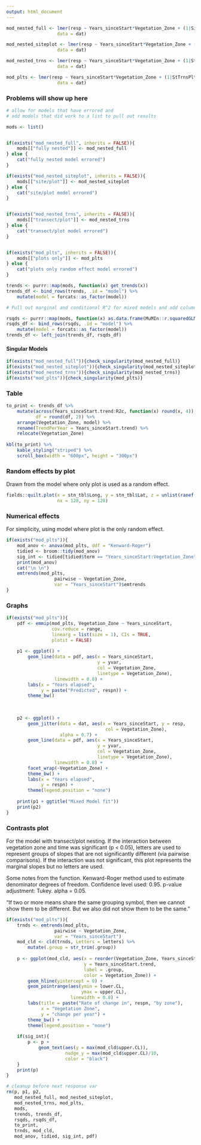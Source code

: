 ```yaml
---
output: html_document
---
```



```r
mod_nested_full <- lmer(resp ~ Years_sinceStart*Vegetation_Zone + (1|SiteID/TransectID/PlotID),
                   data = dat)

mod_nested_siteplot <- lmer(resp ~ Years_sinceStart*Vegetation_Zone + (1|SiteID/StTrnsPlt),
                   data = dat)

mod_nested_trns <- lmer(resp ~ Years_sinceStart*Vegetation_Zone + (1|StTrns/PlotID),
                   data = dat)

mod_plts <- lmer(resp ~ Years_sinceStart*Vegetation_Zone + (1|StTrnsPlt),
                   data = dat)
```


### Problems will show up here  

 

```r
# allow for models that have errored and 
# add models that did work to a list to pull out results

mods <- list()


if(exists("mod_nested_full", inherits = FALSE)){
    mods[["fully nested"]] <- mod_nested_full
} else {
    cat("fully nested model errored")
}

if(exists("mod_nested_siteplot", inherits = FALSE)){
    mods[["site/plot"]] <- mod_nested_siteplot
} else {
    cat("site/plot model errored")
}


if(exists("mod_nested_trns", inherits = FALSE)){
    mods[["transect/plot"]] <- mod_nested_trns
} else {
    cat("transect/plot model errored")
}


if(exists("mod_plts", inherits = FALSE)){
    mods[["plots only"]] <- mod_plts
} else {
    cat("plots only random effect model errored")
}
```


```r
trends <- purrr::map(mods, function(x) get_trends(x))
trends_df <- bind_rows(trends, .id = "model") %>% 
    mutate(model = forcats::as_factor(model))
```



```r
# Pull out marginal and conditional R^2 for mixed models and add columns to df  

rsqds <- purrr::map(mods, function(x) as.data.frame(MuMIn::r.squaredGLMM(x)))
rsqds_df <- bind_rows(rsqds, .id = "model") %>% 
    mutate(model = forcats::as_factor(model))
trends_df <- left_join(trends_df, rsqds_df)
```



#### Singular Models  

```r
if(exists("mod_nested_full")){check_singularity(mod_nested_full)}
if(exists("mod_nested_siteplot")){check_singularity(mod_nested_siteplot)}
if(exists("mod_nested_trns")){check_singularity(mod_nested_trns)}
if(exists("mod_plts")){check_singularity(mod_plts)}
```

### Table  


```r
to_print <- trends_df %>% 
    mutate(across(Years_sinceStart.trend:R2c, function(x) round(x, 4)),
           df = round(df, 2)) %>% 
    arrange(Vegetation_Zone, model) %>% 
    rename(TrendPerYear = Years_sinceStart.trend) %>% 
    relocate(Vegetation_Zone)
    
kbl(to_print) %>% 
    kable_styling("striped") %>%
    scroll_box(width = "600px", height = "300px") 
```

### Random effects by plot  

Drawn from the model where only plot is used as a random effect.  

```r
fields::quilt.plot(x = stn_tbl$Long, y = stn_tbl$Lat, z = unlist(ranef(mod_plts)$StTrnsPlt),
                   nx = 128, ny = 128)
```


### Numerical effects  

For simplicity, using model where plot is the only random effect.

```r
if(exists("mod_plts")){
    mod_anov <- anova(mod_plts, ddf = "Kenward-Roger")
    tidied <- broom::tidy(mod_anov)
    sig_int <- tidied[tidied$term == "Years_sinceStart:Vegetation_Zone", "p.value"] < 0.05
    print(mod_anov)
    cat("\n \n")
    emtrends(mod_plts, 
                  pairwise ~ Vegetation_Zone, 
                  var = "Years_sinceStart")$emtrends
}
```


### Graphs  

```r
if(exists("mod_plts")){
    pdf <- emmip(mod_plts, Vegetation_Zone ~ Years_sinceStart,
                 cov.reduce = range,
                 linearg = list(size = 1), CIs = TRUE,
                 plotit = FALSE)
    
    p1 <- ggplot() +
        geom_line(data = pdf, aes(x = Years_sinceStart,
                                  y = yvar,
                                  col = Vegetation_Zone,
                                  linetype = Vegetation_Zone),
                  linewidth = 0.8) +
        labs(x = "Years elapsed", 
             y = paste("Predicted", respn)) +
        theme_bw()
    
    
    
    p2 <- ggplot() +
        geom_jitter(data = dat, aes(x = Years_sinceStart, y = resp,
                                     col = Vegetation_Zone),
                    alpha = 0.7) +
        geom_line(data = pdf, aes(x = Years_sinceStart,
                                  y = yvar,
                                  col = Vegetation_Zone,
                                  linetype = Vegetation_Zone),
                  linewidth = 0.8) +
        facet_wrap(~Vegetation_Zone) +
        theme_bw() +
        labs(x = "Years elapsed",
             y = respn) +
        theme(legend.position = "none")
    
    print(p1 + ggtitle("Mixed Model fit"))
    print(p2)
}
```


### Contrasts plot  

For the model with transect/plot nesting. If the interaction between vegetation zone and time was significant (p < 0.05), letters are used to represent groups of slopes that are not significantly different (via pairwise comparisons). If the interaction was not significant, this plot represents the marginal slopes but no letters are used.

Some notes from the function. Kenward-Roger method used to estimate denominator degrees of freedom. Confidence level used: 0.95. p-value adjustment: Tukey. alpha = 0.05.  

"If two or more means share the same grouping symbol,
      then we cannot show them to be different.
      But we also did not show them to be the same."

```r
if(exists("mod_plts")){
    trnds <- emtrends(mod_plts, 
                  pairwise ~ Vegetation_Zone, 
                  var = "Years_sinceStart")
    mod_cld <- cld(trnds, Letters = letters) %>% 
        mutate(.group = str_trim(.group))
    
    p <- ggplot(mod_cld, aes(x = reorder(Vegetation_Zone, Years_sinceStart.trend),
                             y = Years_sinceStart.trend,
                             label = .group,
                             color = Vegetation_Zone)) +
        geom_hline(yintercept = 0) +
        geom_pointrange(aes(ymin = lower.CL, 
                            ymax = upper.CL),
                        linewidth = 0.8) +
        labs(title = paste("Rate of change in", respn, "by zone"),
             x = "Vegetation Zone",
             y = "change per year") +
        theme_bw() +
        theme(legend.position = "none")
    
    if(sig_int){
        p <- p +
            geom_text(aes(y = max(mod_cld$upper.CL)),
                      nudge_y = max(mod_cld$upper.CL)/10,
                      color = "black")
    }
    print(p)
}
```


```r
# cleanup before next response var
rm(p, p1, p2, 
   mod_nested_full, mod_nested_siteplot,
   mod_nested_trns, mod_plts,
   mods,
   trends, trends_df,
   rsqds, rsqds_df, 
   to_print,
   trnds, mod_cld,
   mod_anov, tidied, sig_int, pdf)
```

